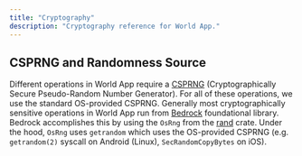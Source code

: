 ```yaml
---
title: "Cryptography"
description: "Cryptography reference for World App."
---
```


## CSPRNG and Randomness Source

Different operations in World App require a [CSPRNG](https://en.wikipedia.org/wiki/Cryptographically_secure_pseudorandom_number_generator) (Cryptographically Secure Pseudo-Random Number Generator). For all of these operations, we use the standard OS-provided CSPRNG. Generally most cryptographically sensitive operations in World App run from [Bedrock](/world-app/bedrock) foundational library. Bedrock accomplishes this by using the `OsRng` from the [rand](https://docs.rs/rand/latest/rand/rngs/struct.OsRng.html) crate. Under the hood, `OsRng` uses `getrandom` which uses the OS-provided CSPRNG (e.g. `getrandom(2)` syscall on Android (Linux), `SecRandomCopyBytes` on iOS).